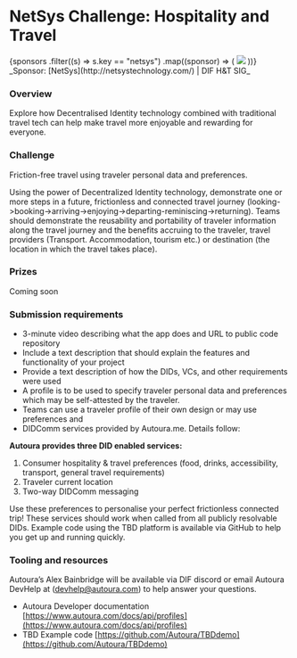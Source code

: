 
# NetSys Challenge: Hospitality and Travel

<div className={styles.sponsorsGrid}>
  {sponsors
    .filter((s) => s.key == "netsys")
    .map((sponsor) => (
      <img src={sponsor.logo} />
    ))}
</div>
_Sponsor: [NetSys](http://netsystechnology.com/) | DIF H&T SIG_

### Overview

Explore how Decentralised Identity technology combined with traditional travel tech can help make travel more enjoyable and rewarding for everyone.

### Challenge

Friction-free travel using traveler personal data and preferences.

Using the power of Decentralized Identity technology, demonstrate one or more steps in a future, frictionless and connected travel journey (looking->booking->arriving->enjoying->departing-reminiscing->returning). Teams should demonstrate the reusability and portability of traveler information along the travel journey and the benefits accruing to the traveler, travel providers (Transport. Accommodation, tourism etc.) or destination (the location in which the travel takes place).

### Prizes

Coming soon

### Submission requirements

- 3-minute video describing what the app does and URL to public code repository
- Include a text description that should explain the features and functionality of your project
- Provide a text description of how the DIDs, VCs, and other requirements were used
- A profile is to be used to specify traveler personal data and preferences which may be self-attested by the traveler.
- Teams can use a traveler profile of their own design or may use preferences and
- DIDComm services provided by Autoura.me. Details follow:

**Autoura provides three DID enabled services:**

1. Consumer hospitality & travel preferences (food, drinks, accessibility, transport, general travel requirements)
2. Traveler current location
3. Two-way DIDComm messaging

Use these preferences to personalise your perfect frictionless connected trip! These services should work when called from all publicly resolvable DIDs. Example code using the TBD platform is available via GitHub to help you get up and running quickly.

### Tooling and resources

Autoura’s Alex Bainbridge will be available via DIF discord or email Autoura DevHelp at (devhelp@autoura.com) to help answer your questions.

- Autoura Developer documentation [https://www.autoura.com/docs/api/profiles](https://www.autoura.com/docs/api/profiles)
- TBD Example code [https://github.com/Autoura/TBDdemo](https://github.com/Autoura/TBDdemo)
